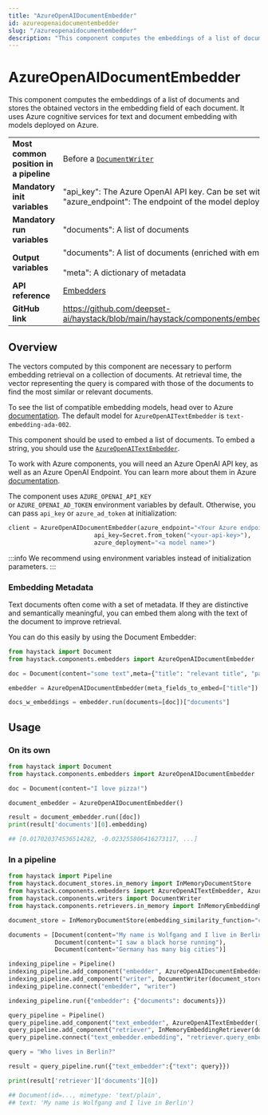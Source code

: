 ```yaml
---
title: "AzureOpenAIDocumentEmbedder"
id: azureopenaidocumentembedder
slug: "/azureopenaidocumentembedder"
description: "This component computes the embeddings of a list of documents and stores the obtained vectors in the embedding field of each document. It uses Azure cognitive services for text and document embedding with models deployed on Azure."
---
```


# AzureOpenAIDocumentEmbedder

This component computes the embeddings of a list of documents and stores the obtained vectors in the embedding field of each document. It uses Azure cognitive services for text and document embedding with models deployed on Azure.

|  |  |
| --- | --- |
| **Most common position in a pipeline** | Before a [`DocumentWriter`](../writers/documentwriter.mdx) |
| **Mandatory init variables** | "api_key": The Azure OpenAI API key. Can be set with `AZURE_OPENAI_API_KEY` env var.  <br />"azure_endpoint": The endpoint of the model deployed on Azure. |
| **Mandatory run variables** | "documents": A list of documents |
| **Output variables** | "documents": A list of documents (enriched with embeddings)  <br /> <br />"meta": A dictionary of metadata |
| **API reference** | [Embedders](/reference/embedders-api) |
| **GitHub link** | https://github.com/deepset-ai/haystack/blob/main/haystack/components/embedders/azure_document_embedder.py |

## Overview

The vectors computed by this component are necessary to perform embedding retrieval on a collection of documents. At retrieval time, the vector representing the query is compared with those of the documents to find the most similar or relevant documents.

To see the list of compatible embedding models, head over to Azure [documentation](https://learn.microsoft.com/en-us/azure/ai-services/openai/concepts/models?source=recommendations). The default model for `AzureOpenAITextEmbedder` is `text-embedding-ada-002`.

This component should be used to embed a list of documents. To embed a string, you should use the [`AzureOpenAITextEmbedder`](azureopenaitextembedder.mdx).

To work with Azure components, you will need an Azure OpenAI API key, as well as an Azure OpenAI Endpoint. You can learn more about them in Azure [documentation](https://learn.microsoft.com/en-us/azure/ai-services/openai/reference).

The component uses `AZURE_OPENAI_API_KEY` or `AZURE_OPENAI_AD_TOKEN` environment variables by default. Otherwise, you can pass `api_key` or `azure_ad_token` at initialization:

```python
client = AzureOpenAIDocumentEmbedder(azure_endpoint="<Your Azure endpoint e.g. `https://your-company.azure.openai.com/>",
                        api_key=Secret.from_token("<your-api-key>"),
                        azure_deployment="<a model name>")
```

:::info
We recommend using environment variables instead of initialization parameters.
:::

### Embedding Metadata

Text documents often come with a set of metadata. If they are distinctive and semantically meaningful, you can embed them along with the text of the document to improve retrieval.

You can do this easily by using the Document Embedder:

```python
from haystack import Document
from haystack.components.embedders import AzureOpenAIDocumentEmbedder

doc = Document(content="some text",meta={"title": "relevant title", "page number": 18})

embedder = AzureOpenAIDocumentEmbedder(meta_fields_to_embed=["title"])

docs_w_embeddings = embedder.run(documents=[doc])["documents"]

```

## Usage

### On its own

```python
from haystack import Document
from haystack.components.embedders import AzureOpenAIDocumentEmbedder

doc = Document(content="I love pizza!")

document_embedder = AzureOpenAIDocumentEmbedder()

result = document_embedder.run([doc])
print(result['documents'][0].embedding)

## [0.017020374536514282, -0.023255806416273117, ...]
```

### In a pipeline

```python
from haystack import Pipeline
from haystack.document_stores.in_memory import InMemoryDocumentStore
from haystack.components.embedders import AzureOpenAITextEmbedder, AzureOpenAIDocumentEmbedder
from haystack.components.writers import DocumentWriter
from haystack.components.retrievers.in_memory import InMemoryEmbeddingRetriever

document_store = InMemoryDocumentStore(embedding_similarity_function="cosine")

documents = [Document(content="My name is Wolfgang and I live in Berlin"),
             Document(content="I saw a black horse running"),
             Document(content="Germany has many big cities")]

indexing_pipeline = Pipeline()
indexing_pipeline.add_component("embedder", AzureOpenAIDocumentEmbedder())
indexing_pipeline.add_component("writer", DocumentWriter(document_store=document_store))
indexing_pipeline.connect("embedder", "writer")

indexing_pipeline.run({"embedder": {"documents": documents}})

query_pipeline = Pipeline()
query_pipeline.add_component("text_embedder", AzureOpenAITextEmbedder())
query_pipeline.add_component("retriever", InMemoryEmbeddingRetriever(document_store=document_store))
query_pipeline.connect("text_embedder.embedding", "retriever.query_embedding")

query = "Who lives in Berlin?"

result = query_pipeline.run({"text_embedder":{"text": query}})

print(result['retriever']['documents'][0])

## Document(id=..., mimetype: 'text/plain',
## text: 'My name is Wolfgang and I live in Berlin')
```
